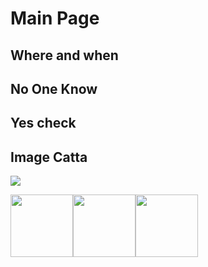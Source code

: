 # Main Page 

## Where and when 

## No One Know 

## Yes check 

## Image Catta 

![](https://media.tenor.com/fWXyb86dSWMAAAAC/ok-cat.gif)

<img src="https://media.tenor.com/fWXyb86dSWMAAAAC/ok-cat.gif" width="100"></img><img src="https://media.tenor.com/fWXyb86dSWMAAAAC/ok-cat.gif" width="100"></img><img src="https://media.tenor.com/fWXyb86dSWMAAAAC/ok-cat.gif" width="100"></img>
